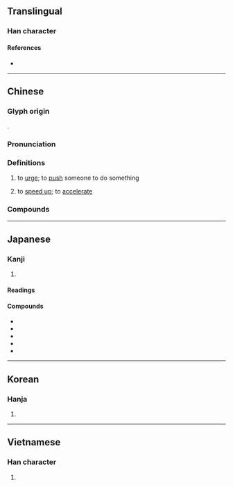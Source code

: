 {{character info/new}}
==Translingual==

===Han character===
{{Han char|rn=9|rad=人|as=11|sn=13|four=22214|canj=OUOG|ids=⿰亻崔}}

====References====
* {{Han ref|kx=0114.090|dkj=01005|dj=0242.170|hdz=10211.070|uh=50AC|ud=20652|bh=B6CA|bd=46794}}

----

==Chinese==
{{zh-forms}}

===Glyph origin===
{{Han etym}}
{{Han compound|人|alt1=亻|t1=person|崔|ls=psc|c1=s|c2=p}}.

===Pronunciation===
{{zh-pron
|m=cuī
|ma=Zh-cui.ogg
|c=ceoi1
|h=pfs=chhûi
|md=
|mn=chhui
|mn-t=cui1
|w=
|mc=y
|oc=y
|cat=v
}}

===Definitions===
{{zh-hanzi}}

# to [[urge]]; to [[push]] someone to do something
#: {{zh-x|點解 我 成{seng4}日 要 催 你 㗎？|Why do I always have to urge you?|C}}
#: {{zh-x|又 係 阿媽 打電話 嚟 催 我 返屋企。|Mum was on the phone trying to '''get''' me to come home again.|C}}
# to [[speed up]]; to [[accelerate]]

===Compounds===
{{zh-der|三催四請|催併|催促|催化|催化劑|催吐劑|催告|催告書|催命|催命符|催命鬼|催奶|催批|催明鳥|催淚彈|催淚瓦斯|催熟|催生|催產|催眠|催眠劑|催眠曲|催眠術|催督|催科|催租|催花雨|催芽|催討|催請|催趲|催辦|催迫|催逼|催青|催魂|公示催告|督催|碎催|羯鼓催花|臘鼓頻催|頻催|風催電}}

{{zh-cat|Elementary}}

----

==Japanese==

===Kanji===
{{ja-kanji|grade=c|rs=人11}}

# {{defn|lang=ja|sort=人11}}

====Readings====
{{ja-readings
|goon=せ
|kanon=さい
|kun=もよ.お-す, うなが-す
}}

====Compounds====
* {{ja-r|催告|さいこく}}
* {{ja-r|催促|さいそく}}
* {{ja-r|催眠%術|さいみん%じゅつ}}
* {{ja-r|催涙|さいるい}}
* {{ja-r|催涙弾|さいるいだん}}

----

==Korean==

===Hanja===
{{ko-hanja|hangeul=최|rv=choe|mr=ch'oe}}

# {{defn|lang=ko|sort=人11}}

----

==Vietnamese==

===Han character===
{{vi-hantu|[[thôi]], [[thòi]], [[thui]]|rs=人11}}

# {{defn|lang=vi|sort=人11}}